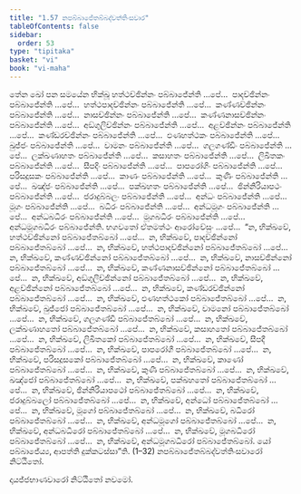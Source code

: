 ```yaml
---
title: "1.57 නපබ්බාජේතබ්බද්වත්තිංසවාර"
tableOfContents: false
sidebar:
  order: 53
type: "tipitaka"
basket: "vi"
book: "vi-maha"
---
```



<DynamicBreadcrumb />

<Division number="119" book="vi-maha">

<Paragraph number="502" book="vi-maha">
තේන ඛෝ පන සමයේන භික්ඛූ හත්ථච්ඡින්නං පබ්බාජේන්ති …පේ…  පාදච්ඡින්නං පබ්බාජේන්ති …පේ…  හත්ථපාදච්ඡින්නං පබ්බාජේන්ති …පේ…  කණ්ණච්ඡින්නං පබ්බාජේන්ති …පේ…  නාසච්ඡින්නං පබ්බාජේන්ති …පේ…  කණ්ණනාසච්ඡින්නං පබ්බාජේන්ති …පේ…  අඞ්ගුලිච්ඡින්නං පබ්බාජේන්ති …පේ…  අළච්ඡින්නං පබ්බාජේන්ති …පේ…  කණ්ඩරච්ඡින්නං පබ්බාජේන්ති …පේ…  ඵණහත්ථකං පබ්බාජේන්ති …පේ…  ඛුජ්ජං පබ්බාජේන්ති …පේ…  වාමනං පබ්බාජේන්ති …පේ…  ගලගණ්ඩිං පබ්බාජේන්ති …පේ…  ලක්ඛණාහතං පබ්බාජේන්ති …පේ…  කසාහතං පබ්බාජේන්ති …පේ…  ලිඛිතකං පබ්බාජේන්ති …පේ…  සීපදිං පබ්බාජේන්ති …පේ…  පාපරෝගිං පබ්බාජේන්ති …පේ…  පරිසදූසකං පබ්බාජේන්ති …පේ…  කාණං පබ්බාජේන්ති …පේ…  කුණිං පබ්බාජේන්ති …පේ…  ඛඤ්ජං පබ්බාජේන්ති …පේ…  පක්ඛහතං පබ්බාජේන්ති …පේ…  ඡින්නිරියාපථං පබ්බාජේන්ති …පේ…  ජරාදුබ්බලං පබ්බාජේන්ති …පේ…  අන්ධං පබ්බාජේන්ති …පේ…  මූගං පබ්බාජේන්ති …පේ…  බධිරං පබ්බාජේන්ති …පේ…  අන්ධමූගං පබ්බාජේන්ති …පේ…  අන්ධබධිරං පබ්බාජේන්ති …පේ…  මූගබධිරං පබ්බාජේන්ති …පේ…  අන්ධමූගබධිරං පබ්බාජේන්ති. භගවතෝ ඒතමත්ථං ආරෝචේසුං …පේ…  “න, භික්ඛවේ, හත්ථච්ඡින්නෝ පබ්බාජේතබ්බෝ …පේ…  න, භික්ඛවේ, පාදච්ඡින්නෝ පබ්බාජේතබ්බෝ …පේ…  න, භික්ඛවේ, හත්ථපාදච්ඡින්නෝ පබ්බාජේතබ්බෝ …පේ…  න, භික්ඛවේ, කණ්ණච්ඡින්නෝ පබ්බාජේතබ්බෝ …පේ…  න, භික්ඛවේ, නාසච්ඡින්නෝ පබ්බාජේතබ්බෝ …පේ…  න, භික්ඛවේ, කණ්ණනාසච්ඡින්නෝ පබ්බාජේතබ්බෝ …පේ…  න, භික්ඛවේ, අඞ්ගුලිච්ඡින්නෝ පබ්බාජේතබ්බෝ …පේ…  න, භික්ඛවේ, අළච්ඡින්නෝ පබ්බාජේතබ්බෝ …පේ…  න, භික්ඛවේ, කණ්ඩරච්ඡින්නෝ පබ්බාජේතබ්බෝ …පේ…  න, භික්ඛවේ, ඵණහත්ථකෝ පබ්බාජේතබ්බෝ …පේ…  න, භික්ඛවේ, ඛුජ්ජෝ පබ්බාජේතබ්බෝ …පේ…  න, භික්ඛවේ, වාමනෝ පබ්බාජේතබ්බෝ …පේ…  න, භික්ඛවේ, ගලගණ්ඩී පබ්බාජේතබ්බෝ …පේ…  න, භික්ඛවේ, ලක්ඛණාහතෝ පබ්බාජේතබ්බෝ …පේ…  න, භික්ඛවේ, කසාහතෝ පබ්බාජේතබ්බෝ …පේ…  න, භික්ඛවේ, ලිඛිතකෝ පබ්බාජේතබ්බෝ …පේ…  න, භික්ඛවේ, සීපදී පබ්බාජේතබ්බෝ …පේ…  න, භික්ඛවේ, පාපරෝගී පබ්බාජේතබ්බෝ …පේ…  න, භික්ඛවේ, පරිසදූසකෝ පබ්බාජේතබ්බෝ …පේ…  න, භික්ඛවේ, කාණෝ පබ්බාජේතබ්බෝ …පේ…  න, භික්ඛවේ, කුණී පබ්බාජේතබ්බෝ …පේ…  න, භික්ඛවේ, ඛඤ්ජෝ පබ්බාජේතබ්බෝ …පේ…  න, භික්ඛවේ, පක්ඛහතෝ පබ්බාජේතබ්බෝ …පේ…  න, භික්ඛවේ, ඡින්නිරියාපථෝ පබ්බාජේතබ්බෝ …පේ…  න, භික්ඛවේ, ජරාදුබ්බලෝ පබ්බාජේතබ්බෝ …පේ…  න, භික්ඛවේ, අන්ධෝ පබ්බාජේතබ්බෝ …පේ…  න, භික්ඛවේ, මූගෝ පබ්බාජේතබ්බෝ …පේ…  න, භික්ඛවේ, බධිරෝ පබ්බාජේතබ්බෝ …පේ…  න, භික්ඛවේ, අන්ධමූගෝ පබ්බාජේතබ්බෝ …පේ…  න, භික්ඛවේ, අන්ධබධිරෝ පබ්බාජේතබ්බෝ …පේ…  න, භික්ඛවේ, මූගබධිරෝ පබ්බාජේතබ්බෝ …පේ…  න, භික්ඛවේ, අන්ධමූගබධිරෝ පබ්බාජේතබ්බෝ. යෝ පබ්බාජේය්‍ය, ආපත්ති දුක්කටස්සා”ති. (1–32)

</Paragraph>
</Division>

<Paragraph number="503" type="center" book="vi-maha">
නපබ්බාජේතබ්බද්වත්තිංසවාරෝ නිට්ඨිතෝ.

  
දායජ්ජභාණවාරෝ නිට්ඨිතෝ නවමෝ.
</Paragraph>